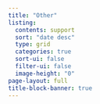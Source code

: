 ```yaml
---
title: "Other"
listing:
  contents: support
  sort: "date desc"
  type: grid
  categories: true
  sort-ui: false
  filter-ui: false
  image-height: "0"
page-layout: full
title-block-banner: true
---
```

<script type="text/javascript" src="../scripts/password.js"></script>